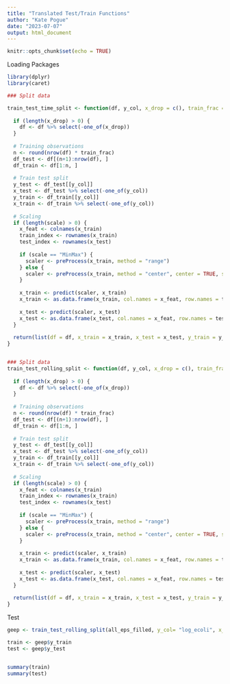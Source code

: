 ```yaml
---
title: "Translated Test/Train Functions"
author: "Kate Pogue"
date: "2023-07-07"
output: html_document
---
```


```r
knitr::opts_chunk$set(echo = TRUE)
```

Loading Packages
```r
library(dplyr)
library(caret)
```



```r

### Split data

train_test_time_split <- function(df, y_col, x_drop = c(), train_frac = 0.7, scale = "") {
  
  if (length(x_drop) > 0) {
    df <- df %>% select(-one_of(x_drop))
  }
  
  # Training observations
  n <- round(nrow(df) * train_frac)
  df_test <- df[(n+1):nrow(df), ]
  df_train <- df[1:n, ]
  
  # Train test split
  y_test <- df_test[[y_col]]
  x_test <- df_test %>% select(-one_of(y_col))
  y_train <- df_train[[y_col]]
  x_train <- df_train %>% select(-one_of(y_col))
  
  # Scaling
  if (length(scale) > 0) {
    x_feat <- colnames(x_train)
    train_index <- rownames(x_train)
    test_index <- rownames(x_test)
    
    if (scale == "MinMax") {
      scaler <- preProcess(x_train, method = "range")
    } else {
      scaler <- preProcess(x_train, method = "center", center = TRUE, scale = TRUE)
    }
    
    x_train <- predict(scaler, x_train)
    x_train <- as.data.frame(x_train, col.names = x_feat, row.names = train_index)
    
    x_test <- predict(scaler, x_test)
    x_test <- as.data.frame(x_test, col.names = x_feat, row.names = test_index)
  }
  
  return(list(df = df, x_train = x_train, x_test = x_test, y_train = y_train, y_test = y_test))
}


### Split data
train_test_rolling_split <- function(df, y_col, x_drop = c(), train_frac = 0.7, scale = "") {
  
  if (length(x_drop) > 0) {
    df <- df %>% select(-one_of(x_drop))
  }
  
  # Training observations
  n <- round(nrow(df) * train_frac)
  df_test <- df[(n+1):nrow(df), ]
  df_train <- df[1:n, ]
  
  # Train test split
  y_test <- df_test[[y_col]]
  x_test <- df_test %>% select(-one_of(y_col))
  y_train <- df_train[[y_col]]
  x_train <- df_train %>% select(-one_of(y_col))
  
  # Scaling
  if (length(scale) > 0) {
    x_feat <- colnames(x_train)
    train_index <- rownames(x_train)
    test_index <- rownames(x_test)
    
    if (scale == "MinMax") {
      scaler <- preProcess(x_train, method = "range")
    } else {
      scaler <- preProcess(x_train, method = "center", center = TRUE, scale = TRUE)
    }
    
    x_train <- predict(scaler, x_train)
    x_train <- as.data.frame(x_train, col.names = x_feat, row.names = train_index)
    
    x_test <- predict(scaler, x_test)
    x_test <- as.data.frame(x_test, col.names = x_feat, row.names = test_index)
  }
  
  return(list(df = df, x_train = x_train, x_test = x_test, y_train = y_train, y_test = y_test))
}


```

Test
```r
geep <- train_test_rolling_split(all_eps_filled, y_col= "log_ecoli", x_drop = c("timestamp","log_reduction", "system", "day_of_week", "month" ), train_frac = 0.7)

train <- geep$y_train
test <- geep$y_test


summary(train)
summary(test)
```


